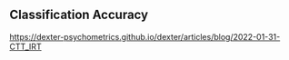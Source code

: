 ## Classification Accuracy

<https://dexter-psychometrics.github.io/dexter/articles/blog/2022-01-31-CTT_IRT>